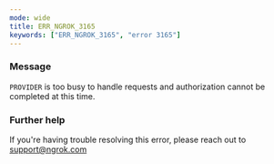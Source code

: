 ```yaml
---
mode: wide
title: ERR_NGROK_3165
keywords: ["ERR_NGROK_3165", "error 3165"]
---
```



### Message

`PROVIDER` is too busy to handle requests and authorization cannot be completed at this time.

<ErrorDetails />

### Further help

If you're having trouble resolving this error, please reach out to [support@ngrok.com](mailto:support@ngrok.com?subject=Help%20with%20ERR_NGROK_3165)
